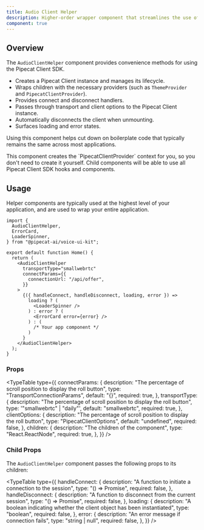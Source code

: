 ```yaml
---
title: Audio Client Helper
description: Higher-order wrapper component that streamlines the use of the Pipecat Client SDK.
component: true
---
```


## Overview

The `AudioClientHelper` component provides convenience methods for using the Pipecat Client SDK.

- Creates a Pipecat Client instance and manages its lifecycle.
- Wraps children with the necessary providers (such as `ThemeProvider` and `PipecatClientProvider`).
- Provides connect and disconnect handlers.
- Passes through transport and client options to the Pipecat Client instance.
- Automatically disconnects the client when unmounting.
- Surfaces loading and error states.

Using this component helps cut down on boilerplate code that typically remains the same across most applications.

<Callout>
  This component creates the `PipecatClientProvider` context for you, so you
  don't need to create it yourself. Child components will be able to use all
  Pipecat Client SDK hooks and components.
</Callout>

## Usage

Helper components are typically used at the highest level of your application, and are used to wrap your entire application.

```tsx
import {
  AudioClientHelper,
  ErrorCard,
  LoaderSpinner,
} from "@pipecat-ai/voice-ui-kit";

export default function Home() {
  return (
    <AudioClientHelper
      transportType="smallwebrtc"
      connectParams={{
        connectionUrl: "/api/offer",
      }}
    >
      {({ handleConnect, handleDisconnect, loading, error }) =>
        loading ? (
          <LoaderSpinner />
        ) : error ? (
          <ErrorCard error={error} />
        ) : (
          /* Your app component */
        )
      }
    </AudioClientHelper>
  );
}
```

### Props

<TypeTable
  type={{
    connectParams: {
      description:
        "The percentage of scroll position to display the roll button",
      type: "TransportConnectionParams",
      default: "{}",
      required: true,
    },
    transportType: {
      description:
        "The percentage of scroll position to display the roll button",
      type: '"smallwebrtc" | "daily"',
      default: "smallwebrtc",
      required: true,
    },
    clientOptions: {
      description:
        "The percentage of scroll position to display the roll button",
      type: "PipecatClientOptions",
      default: "undefined",
      required: false,
    },
    children: {
      description: "The children of the component",
      type: "React.ReactNode",
      required: true,
    },
  }}
/>

### Child Props

The `AudioClientHelper` component passes the following props to its children:

<TypeTable
  type={{
    handleConnect: {
      description: "A function to initiate a connection to the session",
      type: "() => Promise<void>",
      required: false,
    },
    handleDisconnect: {
      description: "A function to disconnect from the current session",
      type: "() => Promise<void>",
      required: false,
    },
    loading: {
      description:
        "A boolean indicating whether the client object has been instantiated",
      type: "boolean",
      required: false,
    },
    error: {
      description: "An error message if connection fails",
      type: "string | null",
      required: false,
    },
  }}
/>
